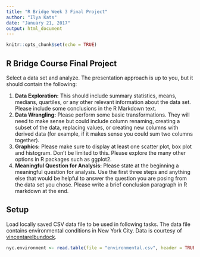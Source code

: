 ```yaml
---
title: "R Bridge Week 3 Final Project"
author: "Ilya Kats"
date: "January 21, 2017"
output: html_document
---
```


```r
knitr::opts_chunk$set(echo = TRUE)
```

## R Bridge Course Final Project

Select a data set and analyze. The presentation approach is up to you, but it should contain the following:

1. __Data Exploration:__ This should include summary statistics, means, medians, quartiles, or any other relevant information about the data set. Please include some conclusions in the R Markdown text.
2. __Data Wrangling:__ Please perform some basic transformations. They will need to make sense but could include column renaming, creating a subset of the data, replacing values, or creating new columns with derived data (for example, if it makes sense you could sum two columns together).
3. __Graphics:__ Please make sure to display at least one scatter plot, box plot and histogram. Don't be limited to this. Please explore the many other options in R packages such as ggplot2.
4. __Meaningful Question for Analysis:__ Please state at the beginning a meaningful question for analysis. Use the first three steps and anything else that would be helpful to answer the question you are posing from the data set you chose. Please write a brief conclusion paragraph in R markdown at the end.

## Setup

Load locally saved CSV data file to be used in following tasks. The data file contains environmental conditions in New York City. Data is courtesy of [vincentarelbundock](http://vincentarelbundock.github.io/Rdatasets/).

```r
nyc.environment <- read.table(file = "environmental.csv", header = TRUE, sep = ",")
```